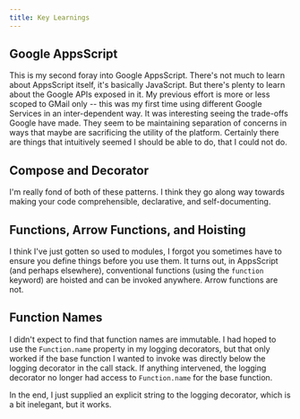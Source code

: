 ```yaml
---
title: Key Learnings
---
```

## Google AppsScript
This is my second foray into Google AppsScript. There's not much to
learn about AppsScript itself, it's basically JavaScript. But there's
plenty to learn about the Google APIs exposed in it. My previous
effort is more or less scoped to GMail only -- this was my first time
using different Google Services in an inter-dependent way. It was
interesting seeing the trade-offs Google have made. They seem to be
maintaining separation of concerns in ways that maybe are sacrificing
the utility of the platform. Certainly there are things that
intuitively seemed I should be able to do, that I could not do.

## Compose and Decorator
I'm really fond of both of these patterns. I think they go along way
towards making your code comprehensible, declarative, and self-documenting.

## Functions, Arrow Functions, and Hoisting
I think I've just gotten so used to modules, I forgot you sometimes
have to ensure you define things before you use them. It turns out, in
AppsScript (and perhaps elsewhere), conventional functions (using the
`function` keyword) are hoisted and can be invoked anywhere. Arrow
functions are not.

## Function Names
I didn't expect to find that function names are immutable. I had hoped
to use the `Function.name` property in my logging decorators, but that
only worked if the base function I wanted to invoke was directly below
the logging decorator in the call stack. If anything intervened, the
logging decorator no longer had access to `Function.name` for the base function.

In the end, I just supplied an explicit string to the logging decorator, which is a bit
inelegant, but it works.

